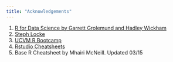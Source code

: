 ```yaml
---
title: "Acknowledgements"
---
```


1. [R for Data Science by Garrett Grolemund and Hadley Wickham](http://r4ds.had.co.nz/)
1. [Steph Locke](http://stephlocke.info/Rtraining/)
1. [UCVM R Bootcamp](https://ucvm.github.io/rbootcamp/overview.html)
1. [Rstudio Cheatsheets](https://www.rstudio.com/resources/cheatsheets/)
1. Base R Cheatsheet by Mhairi McNeill. Updated 03/15

